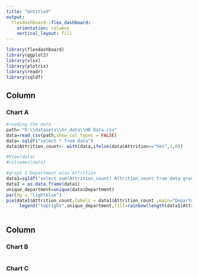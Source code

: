 ```yaml
---
title: "Untitled"
output: 
  flexdashboard::flex_dashboard:
    orientation: columns
    vertical_layout: fill
---
```


```r
library(flexdashboard)
library(ggplot2)
library(xlsx)
library(plotrix)
library(readr)
library(sqldf)
```

Column {data-width=650}
-----------------------------------------------------------------------

### Chart A

```r
#reading the data
path= "D:\\datasets\\hr_data\\HR Data.csv"
data=read_csv(path,show_col_types = FALSE)
data= sqldf("select * from data")
data$Attrition_count<- with(data,ifelse(data$Attrition=="Yes",1,0))

#View(data)
#colnames(data)

#graph 1 Department wise Attrition 
data1=sqldf("select sum(Attrition_count) Attrition_count from data group by Department ")
data1 = as.data.frame(data1)
unique_department=unique(data$Department)
par(bg = "lightblue")
pie(data1$Attrition_count,labels = data1$Attrition_count ,main="Department wise Attrition",col=rainbow(length(data1$Attrition_count)), bg = "light grey")
     legend("topright",unique_department,fill=rainbow(length(data1$Attrition_count)))
     


```

Column {data-width=350}
-----------------------------------------------------------------------

### Chart B

```r

```

### Chart C

```r

```

